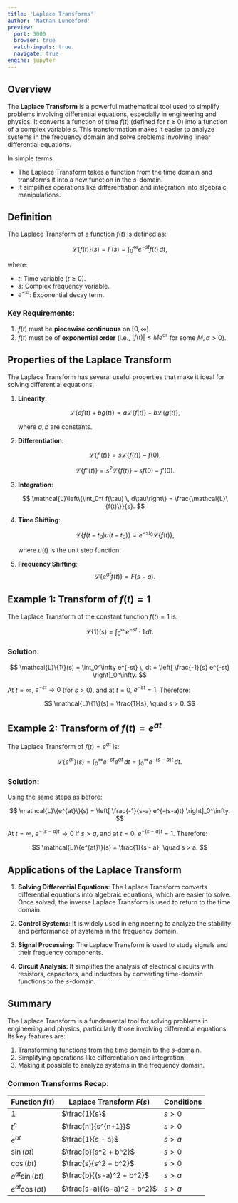 ```yaml
---
title: 'Laplace Transforms'
author: 'Nathan Lunceford'
preview:
  port: 3000
  browser: true
  watch-inputs: true
  navigate: true
engine: jupyter
---
```


## Overview

The **Laplace Transform** is a powerful mathematical tool used to simplify problems involving differential equations, especially in engineering and physics. It converts a function of time $f(t)$ (defined for $t \geq 0$) into a function of a complex variable $s$. This transformation makes it easier to analyze systems in the frequency domain and solve problems involving linear differential equations.

In simple terms:

- The Laplace Transform takes a function from the time domain and transforms it into a new function in the $s$-domain.
- It simplifies operations like differentiation and integration into algebraic manipulations.

## Definition

The Laplace Transform of a function $f(t)$ is defined as:

$$
\mathcal{L}\{f(t)\}(s) = F(s) = \int_0^\infty e^{-st} f(t) \, dt,
$$

where:

- $t$: Time variable ($t \geq 0$).
- $s$: Complex frequency variable.
- $e^{-st}$: Exponential decay term.

### Key Requirements:

1. $f(t)$ must be **piecewise continuous** on $[0, \infty)$.
2. $f(t)$ must be of **exponential order** (i.e., $|f(t)| \leq M e^{\alpha t}$ for some $M, \alpha > 0$).

## Properties of the Laplace Transform

The Laplace Transform has several useful properties that make it ideal for solving differential equations:

1. **Linearity**:

   $$
   \mathcal{L}\{a f(t) + b g(t)\} = a \mathcal{L}\{f(t)\} + b \mathcal{L}\{g(t)\},
   $$

   where $a, b$ are constants.

2. **Differentiation**:

   $$
   \mathcal{L}\{f'(t)\} = s \mathcal{L}\{f(t)\} - f(0),
   $$

   $$
   \mathcal{L}\{f''(t)\} = s^2 \mathcal{L}\{f(t)\} - s f(0) - f'(0).
   $$

3. **Integration**:

   $$
   \mathcal{L}\left\{\int_0^t f(\tau) \, d\tau\right\} = \frac{\mathcal{L}\{f(t)\}}{s}.
   $$

4. **Time Shifting**:

   $$
   \mathcal{L}\{f(t - t_0) u(t - t_0)\} = e^{-st_0} \mathcal{L}\{f(t)\},
   $$

   where $u(t)$ is the unit step function.

5. **Frequency Shifting**:
   $$
   \mathcal{L}\{e^{at} f(t)\} = F(s - a).
   $$

## Example 1: Transform of $f(t) = 1$

The Laplace Transform of the constant function $f(t) = 1$ is:

$$
\mathcal{L}\{1\}(s) = \int_0^\infty e^{-st} \cdot 1 \, dt.
$$

### Solution:

$$
\mathcal{L}\{1\}(s) = \int_0^\infty e^{-st} \, dt = \left[ \frac{-1}{s} e^{-st} \right]_0^\infty.
$$

At $t = \infty$, $e^{-st} \to 0$ (for $s > 0$), and at $t = 0$, $e^{-st} = 1$. Therefore:

$$
\mathcal{L}\{1\}(s) = \frac{1}{s}, \quad s > 0.
$$

## Example 2: Transform of $f(t) = e^{at}$

The Laplace Transform of $f(t) = e^{at}$ is:

$$
\mathcal{L}\{e^{at}\}(s) = \int_0^\infty e^{-st} e^{at} \, dt = \int_0^\infty e^{-(s-a)t} \, dt.
$$

### Solution:

Using the same steps as before:

$$
\mathcal{L}\{e^{at}\}(s) = \left[ \frac{-1}{s-a} e^{-(s-a)t} \right]_0^\infty.
$$

At $t = \infty$, $e^{-(s-a)t} \to 0$ if $s > a$, and at $t = 0$, $e^{-(s-a)t} = 1$. Therefore:

$$
\mathcal{L}\{e^{at}\}(s) = \frac{1}{s - a}, \quad s > a.
$$

## Applications of the Laplace Transform

1. **Solving Differential Equations**:
   The Laplace Transform converts differential equations into algebraic equations, which are easier to solve. Once solved, the inverse Laplace Transform is used to return to the time domain.

2. **Control Systems**:
   It is widely used in engineering to analyze the stability and performance of systems in the frequency domain.

3. **Signal Processing**:
   The Laplace Transform is used to study signals and their frequency components.

4. **Circuit Analysis**:
   It simplifies the analysis of electrical circuits with resistors, capacitors, and inductors by converting time-domain functions to the $s$-domain.

## Summary

The Laplace Transform is a fundamental tool for solving problems in engineering and physics, particularly those involving differential equations. Its key features are:

1. Transforming functions from the time domain to the $s$-domain.
2. Simplifying operations like differentiation and integration.
3. Making it possible to analyze systems in the frequency domain.

### Common Transforms Recap:

| Function $f(t)$   | Laplace Transform $F(s)$    | Conditions |
| ----------------- | --------------------------- | ---------- |
| $1$               | $\frac{1}{s}$               | $s > 0$    |
| $t^n$             | $\frac{n!}{s^{n+1}}$        | $s > 0$    |
| $e^{at}$          | $\frac{1}{s - a}$           | $s > a$    |
| $\sin(bt)$        | $\frac{b}{s^2 + b^2}$       | $s > 0$    |
| $\cos(bt)$        | $\frac{s}{s^2 + b^2}$       | $s > 0$    |
| $e^{at} \sin(bt)$ | $\frac{b}{(s-a)^2 + b^2}$   | $s > a$    |
| $e^{at} \cos(bt)$ | $\frac{s-a}{(s-a)^2 + b^2}$ | $s > a$    |

